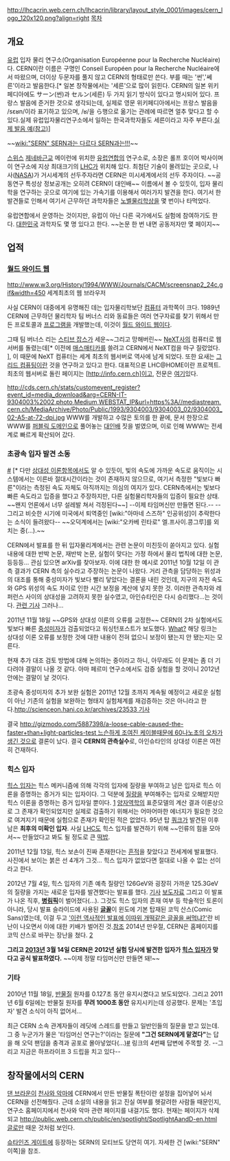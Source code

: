 http://lhcacrin.web.cern.ch/lhcacrin/library/layout_style_0001/images/cern_logo_120x120.png?align=right [[목차]]

== 개요 ==
[[유럽]] 입자 물리 연구소(Organisation Européenne pour la Recherche Nucléaire)다. CERN이란 이름은 구명인 Conseil Européen pour la Recherche Nucléaire에서 따왔으며, 더이상 두문자를 풀지 않고 CERN의 형태로만 쓴다. 부를 때는 '썬','쎄른'이라고 발음한다.[* 일본 창작물에서는 '세른'으로 많이 읽힌다. CERN의 일본 위키페디아에도 サーン(썬)과  セルン(세른) 두 가지 읽기 방식이 있다고 명시되어 있다. 프랑스 발음에 준거한 것으로 생각되는데, 실제로 영문 위키페디아에서는 프랑스 발음을 /sɛʁn/이라 표기하고 있으며, /ʁ/을 ら행으로 옮기는 관례에 따르면 얼추 맞다고 할 수 있다.실제 유럽입자물리연구소에서 일하는 한국과학자들도 세른이라고 자주 부른다.[http://www.forvo.com/word/cern/ 실제 발음 예(참고)]]

~~[[wiki:"SERN" SERN과는 다르다 SERN과는!!!]]~~

[[스위스]] [[제네바]]근교 메이런에 위치한 [[유럽연합]]의 연구소로, 소장은 롤프 호이어 박사이며 이 연구소에 지상 최대크기의 [[LHC]]가 위치해 있다. 최첨단 기술이 몰려있는 곳으로, 나사([[NASA]])가 거시세계의 선두주자라면 CERN은 미시세계에서의 선두 주자이다. ~~공동연구 특성상 정보공개는 오히려 CERN이 대인배~~ 
이름에서 볼 수 있듯이, 입자 물리학을 연구하는 곳으로 여기에 있는 가속기를 이용해서 여러가지 발견을 한다. 여기서 한 발견들로 인해서 여기서 근무하던 과학자들은 [[노벨물리학상]]을 몇 번이나 타먹었다.

유럽연합에서 운영하는 것이지만, 유럽이 아닌 다른 국가에서도 실험에 참여하기도 한다. [[대한민국]] 과학자도 몇 명 있다고 한다. ~~논문 한 번 내면 공동저자만 몇 페이지~~

== 업적 ==
=== '''[[월드 와이드 웹]]''' ===
http://www.w3.org/History/1994/WWW/Journals/CACM/screensnap2_24c.gif&width=450
세계최초의 웹 브라우저

사실 CERN이 대중에게 유명해진 데는 입자물리학보단 [[컴퓨터]] 과학쪽이 크다. 1989년 CERN에 근무하던 물리학자 팀 버너스 리와 동료들은 여러 연구자료를 찾기 위해서 만든 프로토콜과 [[프로그램]]을 개발했는데, 이것이 [[월드 와이드 웹]]이다.

그때 팀 버너스 리는 [[스티브 잡스]]가 세운~~그리고 망해버린~~ [[NeXT]]사의 컴퓨터로 웹서버를 돌렸는데[* 이전에 [[매스매티카]]를 쓸려고 CERN에서 NeXT컴을 마구 질렀었다. ], 이 때문에 NeXT 컴퓨터는 세계 최초의 웹서버로 역사에 남게 되었다. 또한 요새는 [[그리드 컴퓨팅]]이란 것을 연구하고 있다고 한다. 대표적으론 LHC@HOME이란 프로젝트. 최초의 웹서버로 돌린 페이지는 [http://info.cern.ch]이고, 전문은 [http://info.cern.ch/hypertext/WWW/TheProject.html 여기]있다.

http://cds.cern.ch/stats/customevent_register?event_id=media_download&arg=CERN-IT-9304003%2002,photo,Medium,WEBSTAT_IP&url=https%3A//mediastream.cern.ch/MediaArchive/Photo/Public/1993/9304003/9304003_02/9304003_02-A5-at-72-dpi.jpg
WWW를 개발하고 수많은 토의를 한 끝에, 문서 한장으로 WWW를 [[퍼블릭 도메인]]으로 풀어놓는 [[대인배]] 짓을 벌였으며, 이로 인해 WWW는 전세계로 빠르게 확산되어 갔다.

=== 초광속 입자 발견 소동 ===
[http://kr.news.yahoo.com/service/news/shellview.htm?linkid=51&fid=326&articleid=20110923093618526g7 #] [* 다만 [[상대성 이론]]항목에서도 알 수 있듯이, 빛의 속도에 가까운 속도로 움직이는 시스템에서는 이른바 절대시간이라는 것이 존재하지 않으므로, 여기서 측정한 "빛보다 빠른"이라는 측정된 속도 자체도 아직까지는 의심의 여지가 있다. CERN측에서는 빛보다 빠른 속도라고 입증을 했다고 주장하지만, 다른 실험물리학자들의 입증이 필요한 상태. ~~왠지 언론에서 너무 설레발 쳐서 걱정된다~~]  --이제 타임머신만 만들면 된다.-- --그리고 비슷한 시기에 미국에서 퇴역중인 [wiki:"아마네 스즈하" 인공위성]이 추락한다는 소식이 들려왔다-- ~~오덕계에서는 [wiki:"오카베 린타로" 엘.프사이.콩그루]를 외치는 중(...).~~ 

CERN에서 발표를 한 뒤 입자물리계에서는 관련 논문이 미친듯이 쏟아지고 있다. 실험 내용에 대한 반박 논문, 재반박 논문, 실험이 맞다는 가정 하에서 물리 법칙에 대한 논문, 등등등... 관심 있으면 arXiv를 찾아보자. 이에 대한 한 예시로 2011년 10월 12일 이 관측 결과가 CERN 측의 실수라고 주장하는 논문이 나왔다. 거리 관측을 담당하는 위성과의 대조를 통해 중성미자가 빛보다 빨리 닿았다는 결론을 내린 것인데, 지구의 자전 속도와 GPS 위성의 속도 차이로 인한 시간 보정을 계산에 넣지 못한 것. 이러한 관측자와 레퍼런스 사이의 상대성을 고려하지 못한 실수였고, 아인슈타인은 다시 승리했다...는 것이다. [http://arxiv.org/abs/1110.2685 관련 기사] 그러나...

2011년 11월 18일 ~~GPS와 상대성 이론의 오류를 교정한~~ CERN의 2차 실험에서도 빛보다 빠른 [[중성미자]]가 검출되었다고 워싱턴포스트가 보도했다. [http://kr.news.yahoo.com/service/news/shellview.htm?articleid=2011111818082040102&linkid=4&newssetid=1352 What?]
해당 링크는 상대성 이론 오류를 보정한 것에 대한 내용이 전혀 없으니 보정이 됐는지 안 됐는지는 모른다.

현재 추가 대조 검토 방법에 대해 논의하는 중이라고 하니, 아무래도 이 문제는 좀 더 기다려야 결말이 나올 것 같다. 아마 페르미 연구소에서도 검증 실험을 할 것이니 2012년 안에는 결말이 날 것이다.

초광속 중성미자의 추가 보완 실험은 2011년 12월 초까지 계속될 예정이고 새로운 실험이 아닌 기존의 실험을 보완하는 형태지 실험체계를 재검증하는 것은 아니라고 한다.[[http://scienceon.hani.co.kr/archives/23533 기사]]

결국 [[http://gizmodo.com/5887398/a-loose-cable-caused-the-faster+than+light-particles-test 느슨하게 조여진 케이블때문에 60나노초의 오차가 생긴 것으로]] 결론이 났다. 결국 '''CERN의 관측실수'''로, 아인슈타인의 상대성 이론은 여전히 건재하다.

=== 힉스 입자 ===
[[힉스 입자]]는 힉스 메커니즘에 의해 각각의 입자에 질량을 부여하고 남은 입자로 힉스 이론을 증명하는 증거가 되는 입자이다. 그 덕분에 [[질량]]을 부여해주는 입자로 오해받지만 힉스 이론을 증명하는 증거 입자일 뿐이다. [http://science.dongascience.com/articleviews/special-view?acIdx=11847&acCode=2&year=2013] [[양자역학]]의 표준모델의 계산 결과 이론상으로 그 존재가 확인되었지만 실제로 검출하기 위해서는 어마어마한 에너지가 필요한 것으로 여겨지기 때문에 실험으로 존재가 확인된 적은 없었다. 95년 탑 [[쿼크]]가 발견된 이후 남은 '''최후의 미확인 입자'''. 사실 [[LHC]]도 힉스 입자를 발견하기 위해 ~~인류의 힘을 모아서~~ 만들었다고 봐도 될 정도로 큰 [[떡밥]].
  
2011년 12월 13일, 힉스 보손이 진짜 존재한다는 [https://mediastream.cern.ch/MediaArchive/Photo/Public/2011/1112301/1112301_01/1112301_01-A4-at-144-dpi.jpg 흔적]을 찾았다고 전세계에 발표했다. 사진에서 보이는 붉은 선 4개가 그것... 힉스 입자가 없었다면 절대로 나올 수 없는 선이라고 한다.

2012년 7월 4일, 힉스 입자의 기존 예측 질량인 126GeV와 굉장히 가까운 125.3GeV의 질량을 가지는 새로운 입자를 발견했다는 발표를 했다. [http://news.naver.com/main/read.nhn?mode=LSD&mid=sec&sid1=105&oid=028&aid=0002148547 기사] [http://press.web.cern.ch/press/PressReleases/Releases2012/PR17.12E.html 보도자료]
그리고 이 발표가 나온 직후, '''[[병림픽]]'''이 벌어졌다(...). 그것도 힉스 입자의 존재 여부 등 학술적인 토론이 아니라, 당시 발표 슬라이드에 사용된 '''[[글꼴]]'''이 윈도에 기본 탑재된 코믹 산스(Comic Sans)였는데, 이걸 두고 [http://www.theverge.com/2012/7/4/3136652/cern-scientists-comic-sans-higgs-boson '이런 역사적인 발표에 이따위 개떡같은 글꼴을 써먹냐?']란 비난이 나오면서 이에 대한 키배가 벌어진 것.[http://heloo.egloos.com/725371 참조] 2014년 만우절, CERN은 홈페이지를 코믹 산스로 바꾸는 장난을 쳤다. [http://home.web.cern.ch/about/updates/2014/04/cern-switch-comic-sans]

'''그리고 [[2013년]] 3월 14일 CERN은 2012년 실험 당시에 발견한 입자가 [[힉스 입자]]가 맞다고 공식 발표하였다.''' ~~이제 정말 타임머신만 만들면 돼!~~

=== 기타 ===
2010년 11월 18일, [[반물질]] 원자를 0.127초 동안 유지시켰다고 보도되었다. 그리고 2011년 6월 6일에는 반물질 원자를 '''무려 1000초 동안''' 유지시키는데 성공했다. 문제는 '초입자' 발견 소식이 아직 없어서...

최근 CERN 소속 관계자들이 레딧에 스레드를 만들고 일반인들의 질문을 받고 있는데. 그 중 누군가가 물은 '타임머신 연구는?'이라는 질문에 '''"그건 SERN에게 맡겼다"'''는 답을 해 오덕 팬덤을 충격과 공포로 몰아넣었다(...)[http://www.reddit.com/r/IAmA/comments/27s863/we_are_scientists_working_at_cern_home_of_the/ #] 링크의 4번째 답변에 주목할 것. --그리고 지금은 하프라이프 3 드립을 치고 있다--
== 창작물에서의 CERN ==
[[댄 브라운]]이 [[천사와 악마]]에 CERN에서 만든 반물질 폭탄이란 설정을 집어넣어 놔서 CERN을 선전해줬다. 근데 소설의 내용을 읽고 진실 여부를 헷갈려한 사람들 때문인지, 연구소 홈페이지에서 천사와 악마 관련 페이지를 내걸기도 했다. 현재는 페이지가 삭제되고 [[http://public.web.cern.ch/public/en/spotlight/SpotlightAandD-en.html 글]]로만 때운 것처럼 보인다. 

[[슈타인즈 게이트]]에 등장하는 SERN의 모티브도 당연히 여기. 자세한 건 [wiki:"SERN" 이쪽]을 참조.
